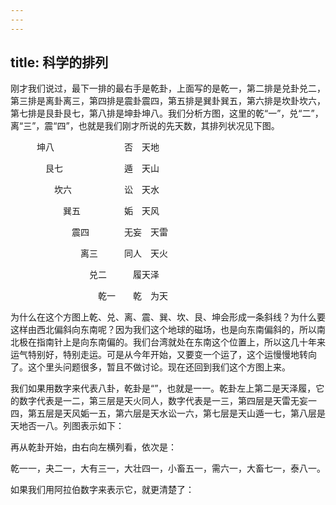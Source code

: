 ```yaml
---
---
---
```

title: 科学的排列
---




刚才我们说过，最下一排的最右手是乾卦，上面写的是乾一，第二排是兑卦兑二，第三排是离卦离三，第四排是震卦震四，第五排是巽卦巽五，第六排是坎卦坎六，第七排是艮卦艮七，第八排是坤卦坤八。我们分析方图，这里的乾“一”，兑“二”，离“三”，震“四”，也就是我们刚才所说的先天数，其排列状况见下图。

　　　坤八　　　　　　　　否　天地

　　　　艮七　　　　　　　遁　天山

　　　　　坎六　　　　　　讼　天水

　　　　　　巽五　　　　　姤　天风

　　　　　　　震四　　　　无妄　天雷

　　　　　　　　离三　　　同人　天火

　　　　　　　　　兑二　　　履天泽

　　　　　　　　　　乾一　　乾　为天

为什么在这个方图上乾、兑、离、震、巽、坎、艮、坤会形成一条斜线？为什么要这样由西北偏斜向东南呢？因为我们这个地球的磁场，也是向东南偏斜的，所以南北极在指南针上是向东南偏的。我们台湾就处在东南这个位置上，所以这几十年来运气特别好，特别走运。可是从今年开始，又要变一个运了，这个运慢慢地转向了。这个里头问题很多，暂且不做讨论。现在还回到我们这个方图上来。

我们如果用数字来代表八卦，乾卦是“”，也就是一一。乾卦左上第二是天泽履，它的数字代表是一二，第三层是天火同人，数字代表是一三，第四层是天雷无妄一四，第五层是天风姤一五，第六层是天水讼一六，第七层是天山遁一七，第八层是天地否一八。列图表示如下：



再从乾卦开始，由右向左横列看，依次是：

乾一一，夬二一，大有三一，大壮四一，小畜五一，需六一，大畜七一，泰八一。

如果我们用阿拉伯数字来表示它，就更清楚了：